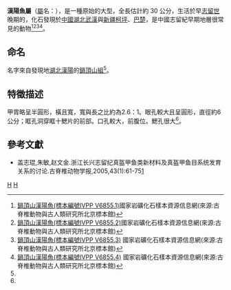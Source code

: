 {{Automatic Taxobox
| taxon = Hanyangaspis
| authority = [[潘江_(古生物學家)|Pan]] & [[劉運鵬|Liu]], 1975
| fossil_range = [[志留紀|志留紀]]早期, {{fossilrange|438.5|436}}
| image = Galeaspida.gif
| image_width = 260px
| image_caption = 各種[[盔甲魚綱|盔甲魚]]，最上者為漢陽魚
| type_species = '''鍋頂山漢陽魚<br> ''Hanyangaspis guodingshanensis'''''
| type_species_authority = Pan & Liu, 1975
}}

'''漢陽魚屬'''（[[屬|屬]]名：''{{lang|la|Hanyangaspis}}''），是一種原始的大型{{link-en|盔甲魚類|Galeaspida}}，全長估計約 30 公分，生活於早[[志留紀|志留世]]晚期的{{link-en|特列奇階|Telychian}}，化石發現於[[中國|中國]][[湖北|湖北]][[武漢|武漢]]與[[新疆|新疆]][[柯坪|柯坪]]、[[巴楚|巴楚]]，是中國志留紀早期地層很常見的動物<ref name = Hanyangaspis>[http://www.nimrf.net.cn/ept/eptDataDetail.action?ptzyh=2311C0002000004528 鍋頂山漢陽魚(標本編號IVPP V6855.1)]國家岩礦化石樣本資源信息網(來源:古脊椎動物與古人類研究所北京標本館)</ref><ref>[http://www.nimrf.net.cn/ept/eptDataDetail.action?ptzyh=2311C0002000004529 鍋頂山漢陽魚(標本編號IVPP V6855.2)]國家岩礦化石樣本資源信息網(來源:古脊椎動物與古人類研究所北京標本館)</ref><ref>[http://www.nimrf.net.cn/ept/eptDataDetail.action?ptzyh=2311C0002000004530 鍋頂山漢陽魚(標本編號IVPP V6855.3)] {{Wayback|url=http://www.nimrf.net.cn/ept/eptDataDetail.action?ptzyh=2311C0002000004530 |date=20160305002945 }}國家岩礦化石樣本資源信息網(來源:古脊椎動物與古人類研究所北京標本館)</ref><ref>[http://www.nimrf.net.cn/ept/eptDataDetail.action?ptzyh=2311C0002000004531 鍋頂山漢陽魚(標本編號IVPP V6855.4)] {{Wayback|url=http://www.nimrf.net.cn/ept/eptDataDetail.action?ptzyh=2311C0002000004531 |date=20160305065756 }}國家岩礦化石樣本資源信息網(來源:古脊椎動物與古人類研究所北京標本館)</ref>。

{{clade| style=font-size:100%;line-height:80%
|label1=
|1={{clade
   |1='''鍋頂山漢陽魚''' ''Hanyangaspis guodingshanensis''
   |2=[[長興魚|顧氏長興魚]] ''Changxingaspis gui''
}} }}

== 命名 ==
名字來自發現地[[湖北|湖北]][[漢陽區|漢陽]]的[[鍋頂山組|鍋頂山組]]<ref name = Hanyangaspis/>。

== 特徵描述 ==
甲胄略呈半圓形，橫且寬，寬與長之比約為2.6：1。眼孔較大且呈圓形，直徑約6公分；眶孔洞穿眶十鰓片的前部。口孔較大，前腹位。鰓孔很大<ref name = Hanyangaspis/>。

==參考文獻==
{{reflist}}

* 盖志琨,朱敏,赵文金.浙江长兴志留纪真盔甲鱼类新材料及真盔甲鱼目系统发育关系的讨论.古脊椎动物学报,2005,43(1):61-75[http://124.16.247.212/bitstream/311034/776/1/W020090813368647323368.pdf]{{dead link|date=2018年3月 |bot=InternetArchiveBot |fix-attempted=yes }}

{{taxonbar}}
[[Category:_1975年描述的分类群|H]]
[[Category:志留紀魚類|H]]